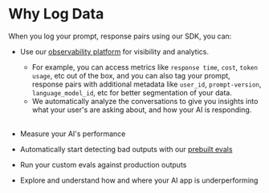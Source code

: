 # Why Log Data

When you log your prompt, response pairs using our SDK, you can:

- Use our [observability platform](../platform/overview) for visibility and analytics.

  - For example, you can access metrics like `response time`, `cost`, `token usage`, etc out of the box, and you can also tag your prompt, response pairs with additional metadata like `user_id`, `prompt-version`, `language_model_id`, etc for better segmentation of your data.
  - We automatically analyze the conversations to give you insights into what your user's are asking about, and how your AI is responding.
    <br />
    <br />

- Measure your AI's performance

- Automatically start detecting bad outputs with our [prebuilt evals](../evals)

- Run your custom evals against production outputs

- Explore and understand how and where your AI app is underperforming
